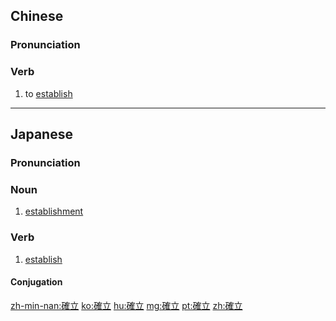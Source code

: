 {{also|确立}}
==Chinese==
{{zh-forms|s=确立}}

===Pronunciation===
{{zh-pron
|m=quèlì
|c=kok3 laap6
|mn=khak-li̍p
|cat=v
}}

===Verb===
{{zh-verb}}

# {{lb|zh|Advanced Mandarin}} to [[establish]]

----

==Japanese==
{{ja-kanjitab|かく|りつ|yomi=on}}

===Pronunciation===
{{ja-pron|かくりつ|y=o}}

===Noun===
{{ja-noun|かくりつ}}

# [[establishment]]

===Verb===
{{ja-verb-suru|tr=both|かくりつ}}

# [[establish]]

====Conjugation====
{{ja-suru|かくりつ}}

[[zh-min-nan:確立]]
[[ko:確立]]
[[hu:確立]]
[[mg:確立]]
[[pt:確立]]
[[zh:確立]]
